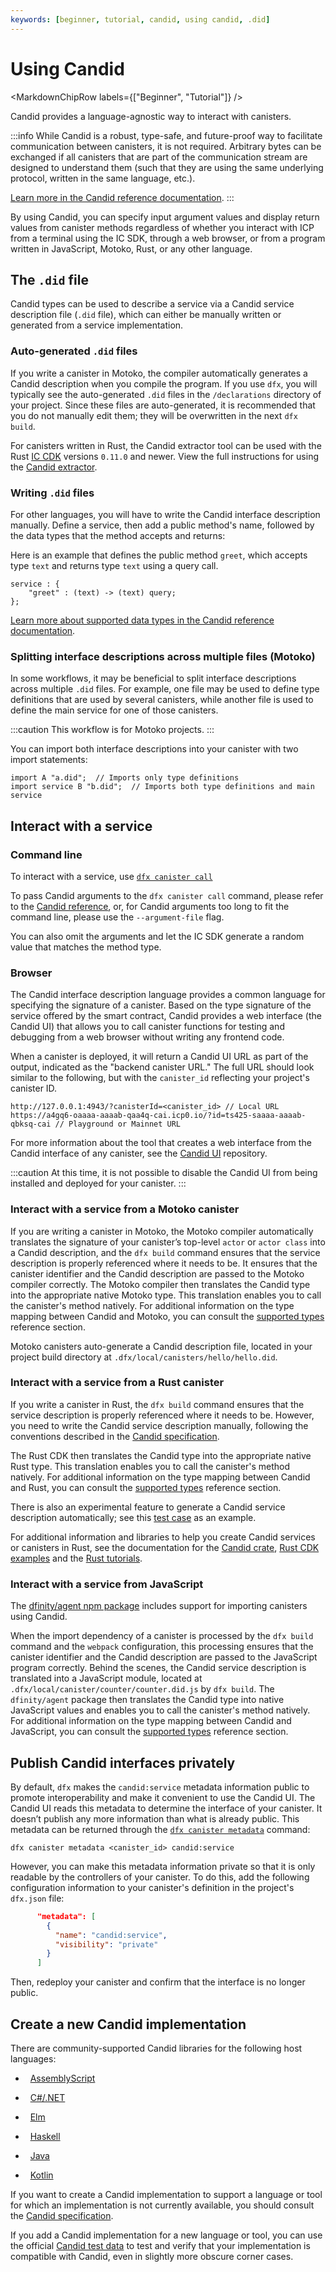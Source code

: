 ```yaml
---
keywords: [beginner, tutorial, candid, using candid, .did]
---
```



# Using Candid

<MarkdownChipRow labels={["Beginner", "Tutorial"]} />



Candid provides a language-agnostic way to interact with <GlossaryTooltip>canisters</GlossaryTooltip>.

:::info
While Candid is a robust, type-safe, and future-proof way to facilitate communication between canisters, it is not required. Arbitrary bytes can be exchanged if all canisters that are part of the communication stream are designed to understand them (such that they are using the same underlying protocol, written in the same language, etc.).

[Learn more in the Candid reference documentation](/docs/current/references/candid-ref).
:::

By using Candid, you can specify input argument values and display return values from canister methods regardless of whether you interact with ICP from a terminal using the IC SDK, through a web browser, or from a program written in JavaScript, Motoko, Rust, or any other language.

## The `.did` file

Candid types can be used to describe a service via a Candid service description file (`.did` file), which can either be manually written or generated from a service implementation.

### Auto-generated `.did` files

If you write a canister in Motoko, the compiler automatically generates a Candid description when you compile the program. If you use `dfx`, you will typically see the auto-generated `.did` files in the `/declarations` directory of your project. Since these files are auto-generated, it is recommended that you do not manually edit them; they will be overwritten in the next `dfx build`.

For canisters written in Rust, the Candid extractor tool can be used with the Rust [IC CDK](https://crates.io/crates/ic-cdk) versions `0.11.0` and newer. View the full instructions for using the [Candid extractor](/docs/current/developer-docs/backend/rust/generating-candid).

### Writing `.did` files

For other languages, you will have to write the Candid interface description manually. Define a service, then add a public method's name, followed by the data types that the method accepts and returns:


Here is an example that defines the public method `greet`, which accepts type `text` and returns type `text` using a query call.

```candid
service : {
    "greet" : (text) -> (text) query;
};
```

[Learn more about supported data types in the Candid reference documentation](/docs/current/references/candid-ref#supported-types).

### Splitting interface descriptions across multiple files (Motoko)

In some workflows, it may be beneficial to split interface descriptions across multiple `.did` files. For example, one file may be used to define type definitions that are used by several canisters, while another file is used to define the main service for one of those canisters.

:::caution
This workflow is for Motoko projects.
:::

You can import both interface descriptions into your canister with two import statements:

```motoko no-repl
import A "a.did";  // Imports only type definitions
import service B "b.did";  // Imports both type definitions and main service
```

## Interact with a service

### Command line

To interact with a service, use [`dfx canister call`](/docs/current/developer-docs/developer-tools/cli-tools/cli-reference/dfx-canister#dfx-canister-call)

To pass Candid arguments to the `dfx canister call` command, please refer to the [Candid reference](/docs/current/references/candid-ref), or, for Candid arguments too long to fit the command line, please use the `--argument-file` flag.

You can also omit the arguments and let the IC SDK generate a random value that matches the method type.

### Browser

The Candid interface description language provides a common language for specifying the signature of a canister. Based on the type signature of the service offered by the smart contract, Candid provides a web interface (the Candid UI) that allows you to call canister functions for testing and debugging from a web browser without writing any frontend code.

When a canister is deployed, it will return a Candid UI URL as part of the output, indicated as the "backend canister URL." The full URL should look similar to the following, but with the `canister_id` reflecting your project's canister ID.

```
http://127.0.0.1:4943/?canisterId=<canister_id> // Local URL
https://a4gq6-oaaaa-aaaab-qaa4q-cai.icp0.io/?id=ts425-saaaa-aaaab-qbksq-cai // Playground or Mainnet URL
```

For more information about the tool that creates a web interface from the Candid interface of any canister, see the [Candid UI](https://github.com/dfinity/candid/tree/master/tools/ui) repository.

:::caution
At this time, it is not possible to disable the Candid UI from being installed and deployed for your canister.
:::

### Interact with a service from a Motoko canister

If you are writing a canister in Motoko, the Motoko compiler automatically translates the signature of your canister’s top-level `actor` or `actor class` into a Candid description, and the `dfx build` command ensures that the service description is properly referenced where it needs to be. It ensures that the canister identifier and the Candid description are passed to the Motoko compiler correctly. The Motoko compiler then translates the Candid type into the appropriate native Motoko type. This translation enables you to call the canister's method natively. For additional information on the type mapping between Candid and Motoko, you can consult the [supported types](/docs/current/references/candid-ref) reference section.

Motoko canisters auto-generate a Candid description file, located in your project build directory at `.dfx/local/canisters/hello/hello.did`.

### Interact with a service from a Rust canister

If you write a canister in Rust, the `dfx build` command ensures that the service description is properly referenced where it needs to be. However, you need to write the Candid service description manually, following the conventions described in the [Candid specification](https://github.com/dfinity/candid/blob/master/spec/Candid.md#core-grammar).

The Rust CDK then translates the Candid type into the appropriate native Rust type. This translation enables you to call the canister's method natively. For additional information on the type mapping between Candid and Rust, you can consult the [supported types](/docs/current/references/candid-ref) reference section.

There is also an experimental feature to generate a Candid service description automatically; see this [test case](https://github.com/dfinity/candid/blob/master/rust/candid/tests/types.rs#L99) as an example.

For additional information and libraries to help you create Candid services or canisters in Rust, see the documentation for the [Candid crate](https://docs.rs/candid/), [Rust CDK examples](https://github.com/dfinity/cdk-rs/tree/next/examples) and the [Rust tutorials](/docs/current/developer-docs/backend/rust/).

### Interact with a service from JavaScript

The [dfinity/agent npm package](https://www.npmjs.com/package/@dfinity/agent) includes support for importing canisters using Candid.

When the import dependency of a canister is processed by the `dfx build` command and the `webpack` configuration, this processing ensures that the canister identifier and the Candid description are passed to the JavaScript program correctly. Behind the scenes, the Candid service description is translated into a JavaScript module, located at `.dfx/local/canister/counter/counter.did.js` by `dfx build`. The `dfinity/agent` package then translates the Candid type into native JavaScript values and enables you to call the canister's method natively. For additional information on the type mapping between Candid and JavaScript, you can consult the [supported types](/docs/current/references/candid-ref) reference section.

## Publish Candid interfaces privately

By default, `dfx` makes the `candid:service` metadata information public to promote interoperability and make it convenient to use the Candid UI. The Candid UI reads this metadata to determine the interface of your canister. It doesn’t publish any more information than what is already public. This metadata can be returned through the [`dfx canister metadata`](/docs/current/developer-docs/developer-tools/cli-tools/cli-reference/dfx-canister#dfx-canister-metadata) command:

```
dfx canister metadata <canister_id> candid:service
```

However, you can make this metadata information private so that it is only readable by the controllers of your canister. To do this, add the following configuration information to your canister's definition in the project's `dfx.json` file:

```json title="dfx.json"
      "metadata": [
        {
          "name": "candid:service",
          "visibility": "private"
        }
      ]
```

Then, redeploy your canister and confirm that the interface is no longer public.


## Create a new Candid implementation

There are community-supported Candid libraries for the following host languages:

-   [AssemblyScript](https://github.com/rckprtr/cdk-as/tree/master/packages/cdk/assembly/candid)

-   [C#/.NET](https://github.com/BoomDAO/ICP.NET/tree/main/src/Candid)

-   [Elm](https://github.com/chenyan2002/ic-elm/)

-   [Haskell](https://hackage.haskell.org/package/candid)

-   [Java](https://github.com/ic4j/ic4j-candid)

-   [Kotlin](https://github.com/seniorjoinu/candid-kt)

If you want to create a Candid implementation to support a language or tool for which an implementation is not currently available, you should consult the [Candid specification](https://github.com/dfinity/candid/blob/master/spec/Candid.md).

If you add a Candid implementation for a new language or tool, you can use the official [Candid test data](https://github.com/dfinity/candid/tree/master/test) to test and verify that your implementation is compatible with Candid, even in slightly more obscure corner cases.
